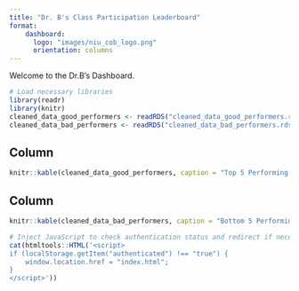 ```yaml
---
title: "Dr. B's Class Participation Leaderboard"
format: 
    dashboard: 
      logo: "images/niu_cob_logo.png"
      orientation: columns
---
```


Welcome to the Dr.B's Dashboard.


```r
# Load necessary libraries
library(readr)
library(knitr)
cleaned_data_good_performers <- readRDS("cleaned_data_good_performers.rds")
cleaned_data_bad_performers <- readRDS("cleaned_data_bad_performers.rds")
```

## Column {width="50%"}
```r
knitr::kable(cleaned_data_good_performers, caption = "Top 5 Performing Students: Class of 2024")

```

## Column {width="50%"}
```r
knitr::kable(cleaned_data_bad_performers, caption = "Bottom 5 Performing Students: Class of 2024")

```

```r
# Inject JavaScript to check authentication status and redirect if necessary
cat(htmltools::HTML('<script>
if (localStorage.getItem("authenticated") !== "true") {
    window.location.href = "index.html";
}
</script>'))

```


